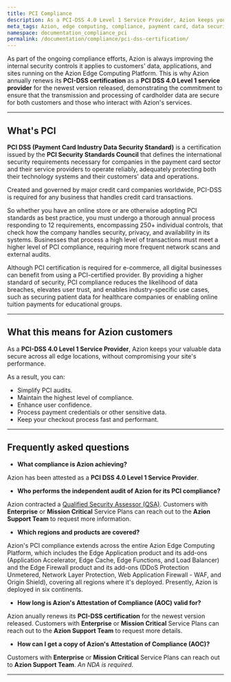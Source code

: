 ```yaml
---
title: PCI Compliance
description: As a PCI-DSS 4.0 Level 1 Service Provider, Azion keeps your valuable data secure across all edge locations, without compromising your site's performance.
meta_tags: Azion, edge computing, compliance, payment card, data security and privacy
namespace: documentation_compliance_pci
permalink: /documentation/compliance/pci-dss-certification/
---
```


As part of the ongoing compliance efforts, Azion is always improving the internal security controls it applies to customers' data, applications, and sites running on the Azion Edge Computing Platform. This is why Azion annually renews its **PCI-DSS certification** as a **PCI DSS 4.0 Level 1 service provider** for the newest version released, demonstrating the commitment to ensure that the transmission and processing of cardholder data are secure for both customers and those who interact with Azion's services.

---

## What's PCI

**PCI DSS (Payment Card Industry Data Security Standard)** is a certification issued by the **PCI Security Standards Council** that defines the international security requirements necessary for companies in the payment card sector and their service providers to operate reliably, adequately protecting both their technology systems and their customers' data and operations.

Created and governed by major credit card companies worldwide, PCI-DSS is required for any business that handles credit card transactions.

So whether you have an online store or are otherwise adopting PCI standards as best practice, you must undergo a thorough annual process responding to 12 requirements, encompassing 250+ individual controls, that check how the company handles security, privacy, and availability in its systems. Businesses that process a high level of transactions must meet a higher level of PCI compliance, requiring more frequent network scans and external audits.

Although PCI certification is required for e-commerce, all digital businesses can benefit from using a PCI-certified provider. By providing a higher standard of security, PCI compliance reduces the likelihood of data breaches, elevates user trust, and enables industry-specific use cases, such as securing patient data for healthcare companies or enabling online tuition payments for educational groups.

---

## What this means for Azion customers

As a **PCI-DSS 4.0 Level 1 Service Provider**, Azion keeps your valuable data secure across all edge locations, without compromising your site's performance.

As a result, you can:

- Simplify PCI audits.
- Maintain the highest level of compliance.
- Enhance user confidence.
- Process payment credentials or other sensitive data.
- Keep your checkout process fast and performant.

---

## Frequently asked questions

- **What compliance is Azion achieving?**

Azion has been attested as a **PCI DSS 4.0 Level 1 Service Provider**.

- **Who performs the independent audit of Azion for its PCI compliance?**

Azion contracted a [Qualified Security Assessor (QSA)](https://listings.pcisecuritystandards.org/assessors_and_solutions/qualified_security_assessors). Customers with **Enterprise** or **Mission Critical** Service Plans can reach out to the **Azion Support Team** to request more information.

- **Which regions and products are covered?**

Azion's PCI compliance extends across the entire Azion Edge Computing Platform, which includes the Edge Application product and its add-ons (Application Accelerator, Edge Cache, Edge Functions, and Load Balancer) and the Edge Firewall product and its add-ons (DDoS Protection Unmetered, Network Layer Protection, Web Application Firewall - WAF, and Origin Shield), covering all regions where it's deployed. Presently, Azion is deployed in six continents.

- **How long is Azion's Attestation of Compliance (AOC) valid for?**

Azion anually renews its **PCI-DSS certification** for the newest version released. Customers with **Enterprise** or **Mission Critical** Service Plans can reach out to the **Azion Support Team** to request more details.

- **How can I get a copy of Azion's Attestation of Compliance (AOC)?**

Customers with **Enterprise** or **Mission Critical** Service Plans can reach out to **Azion Support Team**. *An NDA is required*.

---

